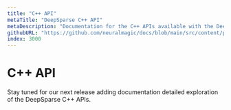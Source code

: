 ```yaml
---
title: "C++ API"
metaTitle: "DeepSparse C++ API"
metaDescription: "Documentation for the C++ APIs available with the DeepSparse engine enabling GPU-class performance on CPUs"
githubURL: "https://github.com/neuralmagic/docs/blob/main/src/content/products/deepsparse-ent/cpp-api.mdx"
index: 3000
---
```


# C++ API

Stay tuned for our next release adding documentation detailed exploration of the DeepSparse C++ APIs.
